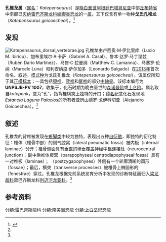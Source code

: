 {{Automatic taxobox
| fossil_range = [[白垩纪|白垩纪]]晚期<br>{{fossil_range|森诺曼阶|土仑阶}}
| image = Katepensaurus cervical vertebrae.jpg
| image_caption = 尾椎
| taxon = Katepensaurus
| authority = Ibiricu ''et al.'', 2013 
| type_species = '''戈氏孔椎龙''<br />Katepensaurus goicoecheai'''''
| type_species_authority = Ibiricu ''et al.'', 2013
}}

'''孔椎龙属'''（[[属名|属名]]：''Katepensaurus''）是[[白垩纪|晚白垩世]][[阿根廷|阿根廷]][[巴塔哥尼亚|巴塔哥尼亚]]中部[[丘布特省|丘布特省]]中南部已[[灭绝|灭绝]][[雷巴齐斯龙科|雷巴齐斯龙科]][[蜥脚类|蜥脚类]][[恐龙|恐龙]]的一[[属|属]]，其下仅含有单一物种'''戈氏孔椎龙'''（''Katepensaurus goicoecheai''）。<ref name=Katepensaurus>{{Cite journal | last1 = Ibiricu | first1 = L. M. | last2 = Casal | first2 = G. A. | last3 = Martínez | first3 = R. N. D. | last4 = Lamanna | first4 = M. C. | last5 = Luna | first5 = M. | last6 = Salgado | first6 = L. | doi = 10.1080/02724634.2013.776562 | title = ''Katepensaurus goicoecheai'', gen. et sp. nov., a Late Cretaceous rebbachisaurid (Sauropoda, Diplodocoidea) from central Patagonia, Argentina | journal = Journal of Vertebrate Paleontology | volume = 33 | issue = 6 | pages = 1351 | year = 2013 }}</ref>
==发现==
[[File:Katepensaurus_dorsal_vertebrae.jpg|thumb]] 
孔椎龙由卢西奥·M·伊比里库（Lucio M. Ibiricu）、加布里埃尔·A·卡萨（Gabriel A. Casal）、鲁本·达罗·马丁涅兹（Rubén Dario Martínez）、马修·C·拉曼纳（Matthew C. Lamanna）、马塞罗·伦纳（Marcelo Luna）和利安纳度·萨尔加多（Leonardo Salgado）在[[2013年|2013年]]首次命名、叙述，[[模式种|模式种]]为戈氏孔椎龙（''Katepensaurus goicoecheai''）。该属仅所知于其[[正模标本|正模标本]]：一具包括[[椎骨|颈椎]]、[[椎骨|背椎]]和[[椎骨|尾椎]]的部分[[中轴骨|中轴骨]]。该标本编号为'''UNPSJB-PV 1007'''，收集于{{link-en|巴约巴雷亚尔组|Bajo Barreal Formation}}，化石时期为晚白垩世的[[森诺曼阶|森诺曼阶]]或[[土仑阶|土仑阶]]。属名取自{{link-en|特维尔切语|Tehuelche language}}''katepenk''，意为“孔”，指背椎横突上独特的开口；[[种名|种名]]纪念化石发现地''Estancia Laguna Palacios''的所有者亚历山德罗·戈伊科切亚（Alejandro Goicoechea）。<ref name=Katepensaurus/>

==叙述==
孔椎龙的背椎被发现在[[蜥脚类|蜥脚类]]中较为独特，表现出五种[[自衍徵|自衍徵]]，即独特的衍化特征：椎体（椎骨中部）的侧气腔窝（lateral pneumatic fossa）被内板（internal laminae）分开；椎骨侧面具有垂直的嵴垂覆盖神经中枢连接处（neurocentral junction）；副中后椎体板窝（parapophyseal centrodiapophyseal fossa）具有一对椎板（laminae）；{{link-en| 后关节突|Articular processes}} （postzygapophyses）外侧有一个轮廓清晰的圆形{{link-en|窝 (解剖学)|Fossa (anatomy)|窝}}（fossae）；最后，横突（transverse processes）被椎骨上椭圆形的{{link-en|窗 (解剖学)|Fenestra (anatomy)|窗}}（fenestrae）穿过。孔椎龙根据先前系统发育分析中发现的诊断特征而归入[[梁龙超科|梁龙超科]]雷巴齐斯龙科[[利迈河龙亚科|利迈河龙亚科]]。<ref name=Katepensaurus/>

== 参考资料 ==
{{Reflist}}

{{Sauropodomorpha|D.}}
{{Taxonbar|from=Q15179026}}
[[分類:雷巴齊斯龍科|分類:雷巴齊斯龍科]]
[[分類:南美洲恐龍|分類:南美洲恐龍]]
[[分類:上白堊紀恐龍|分類:上白堊紀恐龍]]
